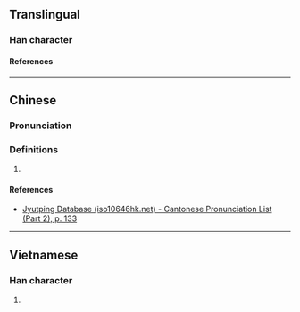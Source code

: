 {{character info/new}}
==Translingual==

===Han character===
{{Han char|rn=75|rad=木|as=14|sn=18|four=40932|canj=DYRO|ids=⿰木豪}}

====References====
{{Han ref|kx=0558.460|dkj=15744|hdz=21310.040|uh=6ABA}}

----

==Chinese==
{{zh-forms}}

===Pronunciation===
{{zh-pron
|m=gǎo
|c=gou2
|cat=
}}

===Definitions===
{{zh-hanzi}}

# {{rfdef|zh}}

====References====
* [http://www.iso10646hk.net/jp/document/download.jsp Jyutping Database (iso10646hk.net) - Cantonese Pronunciation List (Part 2), p. 133]

----

==Vietnamese==

===Han character===
{{vi-readings|rs=木14|reading=cào}}

# {{rfdef|vi|sort=木14}}